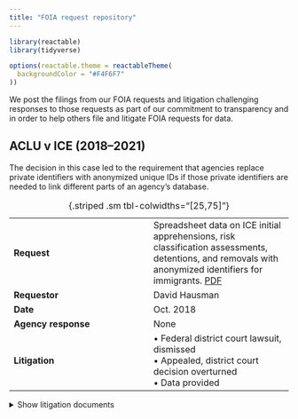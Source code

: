 ```yaml
---
title: "FOIA request repository"
---
```


```r
library(reactable)
library(tidyverse)

options(reactable.theme = reactableTheme(
  backgroundColor = "#F4F6F7"
))
```

We post the filings from our FOIA requests and litigation challenging responses to those requests as part of our commitment to transparency and in order to help others file and litigate FOIA requests for data. 

<!-- ## CILP v ICE (2024--)

|   	|   	|
|---	|---	|
| **Request**  	| Spreadsheet data on ICE initial apprehensions, risk classification assessments, detentions, and removals with anonymized identifiers for immigrants. [PDF](/foia/aclu-v-ice/1 FOIA request.pdf) |
| **Requestor** |  David Hausman 	|
| **Agency response**  	|  None	|
| **Litigation** | Federal district court lawsuit, dismissed; overturned on appeal to 2nd circuit; data provided
| **Date**  	  |  Oct. 2018 	|

: {.striped .sm tbl-colwidths="[25,75]"} -->

## ACLU v ICE (2018--2021)

The decision in this case led to the requirement that agencies replace private identifiers with anonymized unique IDs if those private identifiers are needed to link different parts of an agency's database.

|   	|   	|
|---	|---	|
| **Request**  	| Spreadsheet data on ICE initial apprehensions, risk classification assessments, detentions, and removals with anonymized identifiers for immigrants. [PDF](/foia/aclu-v-ice/1 FOIA request.pdf) |
| **Requestor** |  David Hausman 	|
| **Date**  	  |  Oct. 2018 	|
| **Agency response**  	|  None	|
| **Litigation** | &bull; Federal district court lawsuit, dismissed<br/>&bull; Appealed, district court decision overturned<br/>&bull; Data provided

: {.striped .sm tbl-colwidths="[25,75]"}



<details>
<summary>Show litigation documents</summary>

```r
tibble::tribble(
  ~filename, ~Court, ~Type, ~Filing, ~Date,
  # "1 FOIA request.pdf", "ICE FOIA Office", "FOIA request", "Original request", as.Date("2018-10-03"),
  # "2 FOIA request.pdf", "ICE FOIA Office", "FOIA request", "Email replies", as.Date("2018-10-25"),
  "3 District Court Complaint.pdf", "Federal District Court, Southern District of NY", "Complaint", "Complaint", as.Date("2019-07-29"),
  "4 Dist Court Briefing_Govt MSJ Dkt 31.pdf", "Federal District Court, Southern District of NY", "Brief", "Government Motion for Summary Judgement, Docket 31", as.Date("2020-05-07"), 
  "5 Dist Court Briefing_ACLU Cross MSJ Dkt 34.pdf", "Federal District Court, Southern District of NY", "Brief", "ACLU Cross Motion for Summary Judgement, Docket 34", as.Date("2020-06-18"), 
  "6 Dist Court Briefing_Govt Reply Dkt 39.pdf", "Federal District Court, Southern District of NY", "Brief", "Government Reply Docket 39", as.Date("2020-07-16"), 
  "7 Dist Court Briefing_ACLU Reply Dkt 41.pdf", "Federal District Court, Southern District of NY", "Brief", "ACLU Reply Docket 41", as.Date("2020-08-13"), 
  "8 Opinions_District Court Opinion.pdf", "Federal District Court, Southern District of NY", "Opinion", "District Court Opinion", as.Date("2021-03-10"), 
  "9 Appellate Briefing_ACLU Opening Brief.pdf", "2nd Circuit Court of Appeals", "Brief", "ACLU Opening Brief", as.Date("2021-08-20"),
  "10 Appellate Briefing_Govt Response Brief.pdf", "2nd Circuit Court of Appeals", "Brief", "Government Response Brief", as.Date("2021-11-19"), 
  "11 Appellate Briefing_ACLU Reply Brief.pdf", "2nd Circuit Court of Appeals", "Brief", "ACLU Reply Brief", as.Date("2021-12-27"), 
  "12 Record_Joint Appendix.pdf", "2nd Circuit Court of Appeals", "Record", "Joint Appendix", as.Date("2021-08-20"), 
  "13 2021.08.27.0037 AMICUS BRIEF, HLS Cyberlaw Clinic.pdf", "2nd Circuit Court of Appeals", "Amicus Brief", "Harvard Law School Cyberlaw Clinic", as.Date("2021-08-27"), 
  "14 2021.08.27.0039 AMICUS BRIEF - American Immigration Council, CREW, USIPC, NIJC, NIPNLG, RAICES, et al).pdf", "2nd Circuit Court of Appeals",  "Amicus Brief", "American Immigration Council, CREW, USIPC, NIJC, NIPNLG, RAICES, et al.",  as.Date("2021-08-27"),
  "15 2021.08.27.0042 AMICUS BRIEF - Electronic Frontier Foundation.pdf", "2nd Circuit Court of Appeals", "Amicus Brief", "Electronic Frontier Foundation", as.Date("2021-08-27"),
  "16 Second Circuit Opinion.pdf", "2nd Circuit Court of Appeals", "Opinion", "Second Circuit Opinion", as.Date("2023-01-26")
) |> 
  mutate(Filing = glue::glue("<a href='/foia/aclu-v-ice/{filename}'>{Filing}</a>")) |> 
  # filter to just get the detainers by type
  arrange(Date) |>
  transmute(Type, Filing, Date = format(Date, "%b. %d, %Y"), Court) |> 
  reactable::reactable(pagination = FALSE, columns = list(
    Type = colDef(minWidth = 50),
    Filing = colDef(minWidth = 100, html = TRUE),
    Date = colDef(minWidth = 40),
    Court = colDef(minWidth = 75)
  ))
```

</details>
